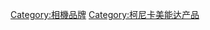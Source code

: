 {{Commons cat|Minolta cameras}}

[[Category:相機品牌|Category:相機品牌]]
[[Category:柯尼卡美能达产品|Category:柯尼卡美能达产品]]